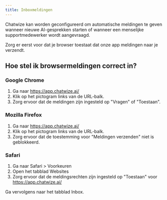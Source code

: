 ```yaml
---
title: Inboxmeldingen
---
```


Chatwize kan worden geconfigureerd om automatische meldingen te geven wanneer nieuwe AI-gesprekken starten of wanneer een menselijke supportmedewerker wordt aangevraagd.

Zorg er eerst voor dat je browser toestaat dat onze app meldingen naar je verzendt.

## Hoe stel ik browsermeldingen correct in?

### Google Chrome

1. Ga naar https://app.chatwize.ai/
2. Klik op het pictogram links van de URL-balk.
3. Zorg ervoor dat de meldingen zijn ingesteld op "Vragen" of "Toestaan".

### Mozilla Firefox

1. Ga naar https://app.chatwize.ai/
2. Klik op het pictogram links van de URL-balk.
3. Zorg ervoor dat de toestemming voor "Meldingen verzenden" niet is geblokkeerd.

### Safari

1. Ga naar Safari > Voorkeuren
2. Open het tabblad Websites
3. Zorg ervoor dat de meldingsrechten zijn ingesteld op "Toestaan" voor https://app.chatwize.ai/

Ga vervolgens naar het tabblad Inbox.
